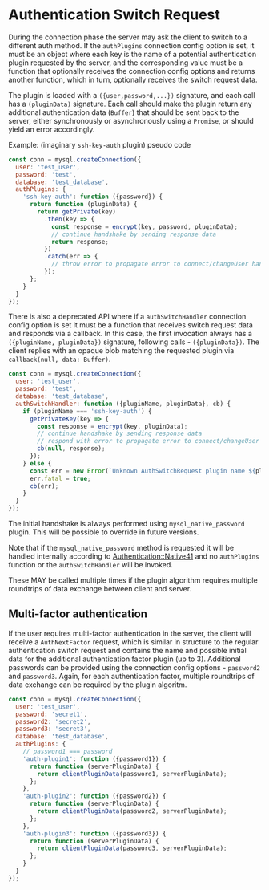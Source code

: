# Authentication Switch Request

During the connection phase the server may ask the client to switch to a different auth method.
If the `authPlugins` connection config option is set, it must be an object where each key
is the name of a potential authentication plugin requested by the server, and the corresponding
value must be a function that optionally receives the connection config options and returns
another function, which in turn, optionally receives the switch request data.

The plugin is loaded with a `({user,password,...})` signature, and each call has a `(pluginData)`
signature. Each call should make the plugin return any additional authentication data (`Buffer`)
that should be sent back to the server, either synchronously or asynchronously using a `Promise`,
or should yield an error accordingly.

Example: (imaginary `ssh-key-auth` plugin) pseudo code

```js
const conn = mysql.createConnection({
  user: 'test_user',
  password: 'test',
  database: 'test_database',
  authPlugins: {
    'ssh-key-auth': function ({password}) {
      return function (pluginData) {
        return getPrivate(key)
          .then(key => {
            const response = encrypt(key, password, pluginData);
            // continue handshake by sending response data
            return response;
          })
          .catch(err => {
            // throw error to propagate error to connect/changeUser handlers
          });
      };
    }
  }
});
```

There is also a deprecated API where if a `authSwitchHandler` connection config option is set
it must be a function that receives switch request data and responds via a callback. In this case,
the first invocation always has a `({pluginName, pluginData})` signature, following calls - `({pluginData})`.
The client replies with an opaque blob matching the requested plugin via `callback(null, data: Buffer)`.

```js
const conn = mysql.createConnection({
  user: 'test_user',
  password: 'test',
  database: 'test_database',
  authSwitchHandler: function ({pluginName, pluginData}, cb) {
    if (pluginName === 'ssh-key-auth') {
      getPrivateKey(key => {
        const response = encrypt(key, pluginData);
        // continue handshake by sending response data
        // respond with error to propagate error to connect/changeUser handlers
        cb(null, response);
      });
    } else {
      const err = new Error(`Unknown AuthSwitchRequest plugin name ${pluginName}`);
      err.fatal = true;
      cb(err);
    }
  }
});
```

The initial handshake is always performed using `mysql_native_password` plugin. This will be possible to override in future versions.

Note that if the `mysql_native_password` method is requested it will be handled internally according
to [Authentication::Native41]( https://dev.mysql.com/doc/internals/en/secure-password-authentication.html#packet-Authentication::Native41)
and no `authPlugins` function or the `authSwitchHandler` will be invoked.

These MAY be called multiple times if the plugin algorithm requires multiple roundtrips of data
exchange between client and server.

## Multi-factor authentication

If the user requires multi-factor authentication in the server, the client will receive a `AuthNextFactor`
request, which is similar in structure to the regular authentication switch request and contains the name
and possible initial data for the additional authentication factor plugin (up to 3). Additional passwords
can be provided using the connection config options - `password2` and `password3`. Again, for each
authentication factor, multiple roundtrips of data exchange can be required by the plugin algoritm.

```js
const conn = mysql.createConnection({
  user: 'test_user',
  password: 'secret1',
  password2: 'secret2',
  password3: 'secret3',
  database: 'test_database',
  authPlugins: {
    // password1 === password
    'auth-plugin1': function ({password1}) {
      return function (serverPluginData) {
        return clientPluginData(password1, serverPluginData);
      };
    },
    'auth-plugin2': function ({password2}) {
      return function (serverPluginData) {
        return clientPluginData(password2, serverPluginData);
      };
    },
    'auth-plugin3': function ({password3}) {
      return function (serverPluginData) {
        return clientPluginData(password3, serverPluginData);
      };
    }
  }
});
```
